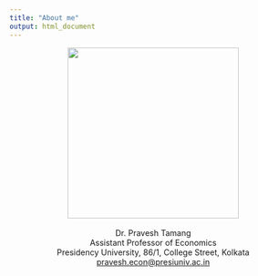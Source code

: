 ```yaml
---
title: "About me"
output: html_document
---
```


<center>![](photo1.jpg){width=500; height=300}</center><br>
<center>Dr. Pravesh Tamang</center>
<center>Assistant Professor of Economics</center>
<center>Presidency University, 86/1, College Street, Kolkata</center>
<center><pravesh.econ@presiuniv.ac.in></center>